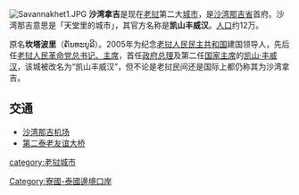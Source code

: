 [[File:Savannakhet1.JPG|thumb]]
'''沙湾拿吉'''是现在[[老挝|老挝]]第二大[[城市|城市]]，是[[沙湾那吉省|沙湾那吉省]]首府。沙湾那吉意思是「天堂里的城市」，其官方名称是'''凯山丰威汉'''。[[人口|人口]]约12万。

原名'''坎塔波里'''（ຄັນທະບູລີ）。2005年为纪念[[老挝人民民主共和国|老挝人民民主共和国]]建国领导人，先后任[[老挝人民革命党|老挝人民革命党]][[老挝人民革命党中央委员会总书记|总书记、主席]]，首任[[老挝政府总理|政府总理]]及第二任[[老挝国家主席|国家主席]]的[[凯山·丰威汉|凯山·丰威汉]]，该城被改名为“凯山丰威汉”，但不论是老挝民间还是国际上都仍称其为沙湾拿吉。

==交通==
*[[沙湾那吉机场|沙湾那吉机场]]
*[[第二泰寮友誼大橋|第二泰老友谊大桥]]

[[category:老挝城市|category:老挝城市]]
[[Category:寮國-泰國邊境口岸|Category:寮國-泰國邊境口岸]]